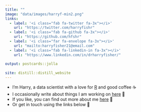 ```yaml
---
title: ""
image: "data/images/harryf-min2.png"
links:
  - label: '<i class="fab fa-twitter fa-3x"></i>'
    url: "https://twitter.com/harryfishr"
  - label: '<i class="fab fa-github fa-3x"></i>'
    url: "https://github.com/hfshr"
  - label: '<i class="far fa-envelope fa-3x"></i>'
    url: "mailto:harryfisher21@email.com"
  - label: '<i class="fab fa-linkedin-in fa-3x"></i>'
    url: "https://www.linkedin.com/in/drharryfisher/"
    
output: postcards::jolla
  
site: distill::distill_website
---
```




* I'm Harry, a data scientist with a love for <a href = "https://www.r-project.org/">R</a> and good coffee ☕
* I occasionally write about things I am working on <a href = "blog.html">here</a> 📝
* If you like, you can find out more about me <a href = "about.html">here</a> 🙋
* Or get in touch using the links below 📩







